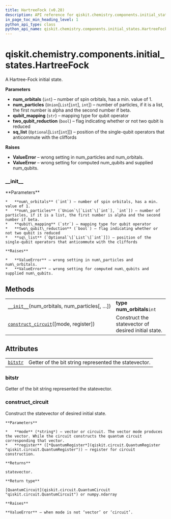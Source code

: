 ```yaml
---
title: HartreeFock (v0.28)
description: API reference for qiskit.chemistry.components.initial_states.HartreeFock in qiskit v0.28
in_page_toc_min_heading_level: 1
python_api_type: class
python_api_name: qiskit.chemistry.components.initial_states.HartreeFock
---
```


<span id="qiskit-chemistry-components-initial-states-hartreefock" />

# qiskit.chemistry.components.initial\_states.HartreeFock

<Class id="qiskit.chemistry.components.initial_states.HartreeFock" isDedicatedPage={true} github="https://github.com/qiskit-community/qiskit-aqua/tree/stable/0.9/qiskit/chemistry/components/initial_states/hartree_fock.py" signature="HartreeFock(num_orbitals, num_particles, qubit_mapping='parity', two_qubit_reduction=True, sq_list=None)" modifiers="class">
  A Hartree-Fock initial state.

  **Parameters**

  *   **num\_orbitals** (`int`) – number of spin orbitals, has a min. value of 1.
  *   **num\_particles** (`Union`\[`List`\[`int`], `int`]) – number of particles, if it is a list, the first number is alpha and the second number if beta.
  *   **qubit\_mapping** (`str`) – mapping type for qubit operator
  *   **two\_qubit\_reduction** (`bool`) – flag indicating whether or not two qubit is reduced
  *   **sq\_list** (`Optional`\[`List`\[`int`]]) – position of the single-qubit operators that anticommute with the cliffords

  **Raises**

  *   **ValueError** – wrong setting in num\_particles and num\_orbitals.
  *   **ValueError** – wrong setting for computed num\_qubits and supplied num\_qubits.

  ### \_\_init\_\_

  <Function id="qiskit.chemistry.components.initial_states.HartreeFock.__init__" signature="__init__(num_orbitals, num_particles, qubit_mapping='parity', two_qubit_reduction=True, sq_list=None)">
    **Parameters**

    *   **num\_orbitals** (`int`) – number of spin orbitals, has a min. value of 1.
    *   **num\_particles** (`Union`\[`List`\[`int`], `int`]) – number of particles, if it is a list, the first number is alpha and the second number if beta.
    *   **qubit\_mapping** (`str`) – mapping type for qubit operator
    *   **two\_qubit\_reduction** (`bool`) – flag indicating whether or not two qubit is reduced
    *   **sq\_list** (`Optional`\[`List`\[`int`]]) – position of the single-qubit operators that anticommute with the cliffords

    **Raises**

    *   **ValueError** – wrong setting in num\_particles and num\_orbitals.
    *   **ValueError** – wrong setting for computed num\_qubits and supplied num\_qubits.
  </Function>

  ## Methods

  |                                                                                                                                                                                                |                                                     |
  | ---------------------------------------------------------------------------------------------------------------------------------------------------------------------------------------------- | --------------------------------------------------- |
  | [`__init__`](#qiskit.chemistry.components.initial_states.HartreeFock.__init__ "qiskit.chemistry.components.initial_states.HartreeFock.__init__")(num\_orbitals, num\_particles\[, …])          | **type num\_orbitals**`int`                         |
  | [`construct_circuit`](#qiskit.chemistry.components.initial_states.HartreeFock.construct_circuit "qiskit.chemistry.components.initial_states.HartreeFock.construct_circuit")(\[mode, register]) | Construct the statevector of desired initial state. |

  ## Attributes

  |                                                                                                                                            |                                                       |
  | ------------------------------------------------------------------------------------------------------------------------------------------ | ----------------------------------------------------- |
  | [`bitstr`](#qiskit.chemistry.components.initial_states.HartreeFock.bitstr "qiskit.chemistry.components.initial_states.HartreeFock.bitstr") | Getter of the bit string represented the statevector. |

  ### bitstr

  <Attribute id="qiskit.chemistry.components.initial_states.HartreeFock.bitstr">
    Getter of the bit string represented the statevector.
  </Attribute>

  ### construct\_circuit

  <Function id="qiskit.chemistry.components.initial_states.HartreeFock.construct_circuit" signature="construct_circuit(mode='circuit', register=None)">
    Construct the statevector of desired initial state.

    **Parameters**

    *   **mode** (*string*) – vector or circuit. The vector mode produces the vector. While the circuit constructs the quantum circuit corresponding that vector.
    *   **register** ([*QuantumRegister*](qiskit.circuit.QuantumRegister "qiskit.circuit.QuantumRegister")) – register for circuit construction.

    **Returns**

    statevector.

    **Return type**

    [QuantumCircuit](qiskit.circuit.QuantumCircuit "qiskit.circuit.QuantumCircuit") or numpy.ndarray

    **Raises**

    **ValueError** – when mode is not ‘vector’ or ‘circuit’.
  </Function>
</Class>

